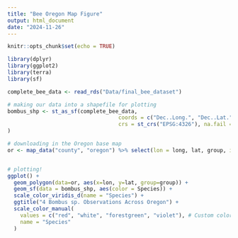 ```yaml
---
title: "Bee Oregon Map Figure"
output: html_document
date: "2024-11-26"
---
```


```r
knitr::opts_chunk$set(echo = TRUE)

library(dplyr)
library(ggplot2)
library(terra)
library(sf)

```

```r
complete_bee_data <- read_rds("Data/final_bee_dataset")

# making our data into a shapefile for plotting
bombus_shp <- st_as_sf(complete_bee_data,
                                   coords = c("Dec..Long.", "Dec..Lat."),
                                   crs = st_crs("EPSG:4326"), na.fail = FALSE	
)

# downloading in the Oregon base map 
or <- map_data("county", "oregon") %>% select(lon = long, lat, group, id = subregion)


# plotting!
ggplot() +
  geom_polygon(data=or, aes(x=lon, y=lat, group=group)) +
  geom_sf(data = bombus_shp, aes(color = Species)) +
  scale_color_viridis_d(name = "Species") + 
  ggtitle("4 Bombus sp. Observations Across Oregon") + 
  scale_color_manual(
    values = c("red", "white", "forestgreen", "violet"), # Custom colors for each species
    name = "Species"
  ) 
```